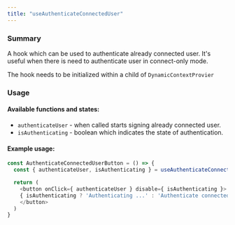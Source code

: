 ```yaml
---
title: "useAuthenticateConnectedUser"
---
```


### Summary

A hook which can be used to authenticate already connected user. It's useful when there is need to authenticate user in connect-only mode.

The hook needs to be initialized within a child of `DynamicContextProvier`

### Usage

#### Available functions and states:

* `authenticateUser` \- when called starts signing already connected user.
* `isAuthenticating` \- boolean which indicates the state of authentication.

#### Example usage:

```TypeScript
const AuthenticateConnectedUserButton = () => {
  const { authenticateUser, isAuthenticating } = useAuthenticateConnectedUser();

  return (
    <button onClick={ authenticateUser } disable={ isAuthenticating }>
    { isAuthenticating ? 'Authenticating ...' : 'Authenticate connected wallet' }
    </button>
  )
}
```